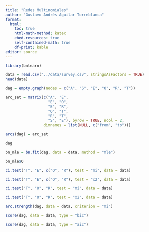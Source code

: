 ```yaml
---
title: "Redes Multinomiales"
author: "Gustavo Andrés Aguilar Torreblanca"
format:
  html: 
    toc: true
    html-math-method: katex
    ebed-resources: true
    self-contained-math: true
    df-print: kable
editor: source
---
```


```r
library(bnlearn)
```

```r
data = read.csv("../data/survey.csv", stringsAsFactors = TRUE)
head(data)
```
```r
dag = empty.graph(nodes = c("A", "S", "E", "O", "R", "T"))
```

```r
arc_set = matrix(c("A", "E",
                   "E", "O",
                   "E", "R",
                   "O", "T",
                   "R", "T",
                   "S", "E"), byrow = TRUE, ncol = 2,
                 dimnames = list(NULL, c("from", "to")))
```

```r
arcs(dag) = arc_set
```

```r
dag
```

```r
bn_mle = bn.fit(dag, data = data, method = "mle")
```

```r
bn_mle$O
```

```r
ci.test("T", "E", c("O", "R"), test = "mi", data = data)
```

```r
ci.test("T", "E", c("O", "R"), test = "x2", data = data)
```

```r
ci.test("T", "O", "R", test = "mi", data = data)
```
```r
ci.test("T", "O", "R", test = "x2", data = data)
```


```r
arc.strength(dag, data = data, criterion = "mi")
```

```r
score(dag, data = data, type = "bic")
```

```r
score(dag, data = data, type = "aic")
```


